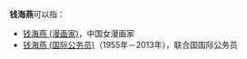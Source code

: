 '''钱海燕'''可以指：

*[[钱海燕_(漫画家)|钱海燕 (漫画家)]]，中国女漫画家
*[[钱海燕_(国际公务员)|钱海燕 (国际公务员)]]（1955年－2013年），联合国国际公务员

{{Disambig|Cat=三字钱姓人名消歧义}}